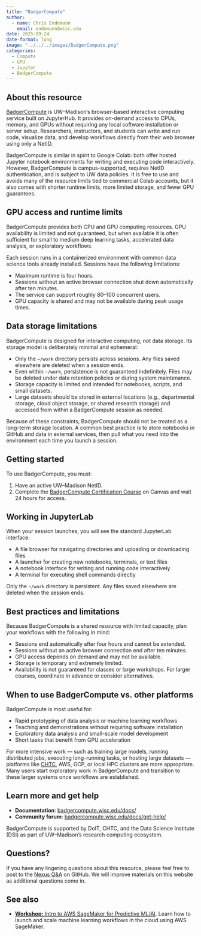 ```yaml
---
title: "BadgerCompute"
author: 
  - name: Chris Endemann
    email: endemann@wisc.edu
date: 2025-09-24
date-format: long
image: "../../../images/BadgerCompute.png"
categories:
  - Compute
  - GPU
  - Jupyter
  - BadgerCompute
---
```


## About this resource

[BadgerCompute](https://badgerhub.wisc.edu/) is UW–Madison's browser-based interactive computing service built on JupyterHub. It provides on-demand access to CPUs, memory, and GPUs without requiring any local software installation or server setup. Researchers, instructors, and students can write and run code, visualize data, and develop workflows directly from their web browser using only a NetID.

BadgerCompute is similar in spirit to Google Colab: both offer hosted Jupyter notebook environments for writing and executing code interactively. However, BadgerCompute is campus-supported, requires NetID authentication, and is subject to UW data policies. It is free to use and avoids many of the resource limits tied to commercial Colab accounts, but it also comes with shorter runtime limits, more limited storage, and fewer GPU guarantees.

## GPU access and runtime limits

BadgerCompute provides both CPU and GPU computing resources. GPU availability is limited and not guaranteed, but when available it is often sufficient for small to medium deep learning tasks, accelerated data analysis, or exploratory workflows.

Each session runs in a containerized environment with common data science tools already installed. Sessions have the following limitations:

- Maximum runtime is four hours.
- Sessions without an active browser connection shut down automatically after ten minutes.
- The service can support roughly 80–100 concurrent users.
- GPU capacity is shared and may not be available during peak usage times.

## Data storage limitations

BadgerCompute is designed for interactive computing, not data storage. Its storage model is deliberately minimal and ephemeral:

- Only the `~/work` directory persists across sessions. Any files saved elsewhere are deleted when a session ends.
- Even within `~/work`, persistence is not guaranteed indefinitely. Files may be deleted under data retention policies or during system maintenance.
- Storage capacity is limited and intended for notebooks, scripts, and small datasets.
- Large datasets should be stored in external locations (e.g., departmental storage, cloud object storage, or shared research storage) and accessed from within a BadgerCompute session as needed.

Because of these constraints, BadgerCompute should not be treated as a long-term storage location. A common best practice is to store notebooks in GitHub and data in external services, then pull what you need into the environment each time you launch a session.

## Getting started

To use BadgerCompute, you must:

1. Have an active UW–Madison NetID.
2. Complete the [BadgerCompute Certification Course](https://canvas.wisc.edu/enroll/JR887K) on Canvas and wait 24 hours for access.

## Working in JupyterLab

When your session launches, you will see the standard JupyterLab interface:

- A file browser for navigating directories and uploading or downloading files
- A launcher for creating new notebooks, terminals, or text files
- A notebook interface for writing and running code interactively
- A terminal for executing shell commands directly

Only the `~/work` directory is persistent. Any files saved elsewhere are deleted when the session ends.

## Best practices and limitations

Because BadgerCompute is a shared resource with limited capacity, plan your workflows with the following in mind:

- Sessions end automatically after four hours and cannot be extended.
- Sessions without an active browser connection end after ten minutes.
- GPU access depends on demand and may not be available.
- Storage is temporary and extremely limited.
- Availability is not guaranteed for classes or large workshops. For larger courses, coordinate in advance or consider alternatives.

## When to use BadgerCompute vs. other platforms

BadgerCompute is most useful for:

- Rapid prototyping of data analysis or machine learning workflows
- Teaching and demonstrations without requiring software installation
- Exploratory data analysis and small-scale model development
- Short tasks that benefit from GPU acceleration

For more intensive work — such as training large models, running distributed jobs, executing long-running tasks, or hosting large datasets — platforms like [CHTC](https://chtc.cs.wisc.edu/), AWS, GCP, or local HPC clusters are more appropriate. Many users start exploratory work in BadgerCompute and transition to these larger systems once workflows are established.

## Learn more and get help

* **Documentation**: [badgercompute.wisc.edu/docs/](https://badgercompute.wisc.edu/docs/)  
* **Community forum**: [badgercompute.wisc.edu/docs/get-help/](https://badgercompute.wisc.edu/docs/get-help/)  

BadgerCompute is supported by DoIT, CHTC, and the Data Science Institute (DSI) as part of UW–Madison's research computing ecosystem.

## Questions?
If you have any lingering questions about this resource, please feel free to post to the [Nexus Q&A](https://github.com/UW-Madison-DataScience/ML-X-Nexus/discussions/categories/q-a) on GitHub. We will improve materials on this website as additional questions come in.

## See also
- [**Workshop:** Intro to AWS SageMaker for Predictive ML/AI](https://uw-madison-datascience.github.io/ML-X-Nexus/Learn/Workshops/Intro-Amazon_SageMaker.html). Learn how to launch and scale machine learning workflows in the cloud using AWS SageMaker.
